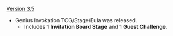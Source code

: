{{Change History/Header}}
[[Version 3.5]]
* Genius Invokation TCG/Stage/Eula was released.
** Includes 1 '''Invitation Board Stage''' and 1 '''Guest Challenge'''.